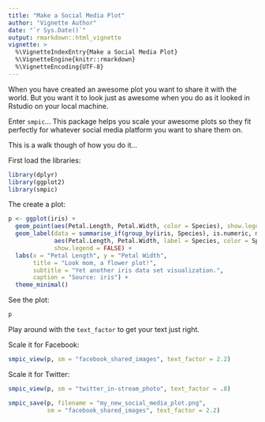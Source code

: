 ```yaml
---
title: "Make a Social Media Plot"
author: "Vignette Author"
date: "`r Sys.Date()`"
output: rmarkdown::html_vignette
vignette: >
  %\VignetteIndexEntry{Make a Social Media Plot}
  %\VignetteEngine{knitr::rmarkdown}
  %\VignetteEncoding{UTF-8}
---
```


When you have created an awesome plot you want to share it with the world. But you want it to look just as awesome when you do as it looked in Rstudio on your local machine.

Enter `smpic`... This package helps you scale your awesome plots so they fit perfectly for whatever social media platform you want to share them on.

This is a walk though of how you do it...

First load the libraries:
```r
library(dplyr)
library(ggplot2)
library(smpic)
```

The create a plot:
```r
p <- ggplot(iris) +
  geom_point(aes(Petal.Length, Petal.Width, color = Species), show.legend = FALSE) +
  geom_label(data = summarise_if(group_by(iris, Species), is.numeric, mean),
             aes(Petal.Length, Petal.Width, label = Species, color = Species),
             show.legend = FALSE) +
  labs(x = "Petal Length", y = "Petal Width",
       title = "Look mom, a flower plot!",
       subtitle = "Yet another iris data set visualization.",
       caption = "Source: iris") +
  theme_minimal()
```

See the plot:
```r
p
```

Play around with the `text_factor` to get your text just right.

Scale it for Facebook:
```r
smpic_view(p, sm = "facebook_shared_images", text_factor = 2.2)
```

Scale it for Twitter:
```r
smpic_view(p, sm = "twitter_in-stream_photo", text_factor = .8)
```


```r
smpic_save(p, filename = "my_new_social_media_plot.png",
           sm = "facebook_shared_images", text_factor = 2.2)
```

